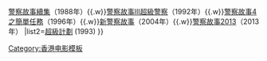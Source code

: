 {{Navbox
|name=警察故事系列
|title=警察故事系列
|list1=[[警察故事]]（1985年）{{.w}}[[警察故事續集]]（1988年）{{.w}}[[警察故事III超級警察]]（1992年）{{.w}}[[警察故事4之簡單任務]]（1996年）{{.w}}[[新警察故事]]（2004年）{{.w}}[[警察故事2013]]（2013年）
|list2=[[超級計劃]] (1993)
}}<noinclude>
{{collapsible option}}
[[Category:香港电影模板]]
</noinclude>